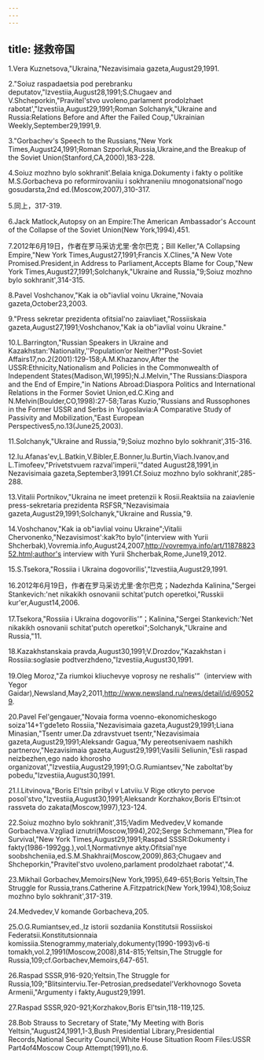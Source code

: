 ```yaml
---
---
---
```

title: 拯救帝国
---



1.Vera Kuznetsova,"Ukraina,"Nezavisimaia gazeta,August29,1991.

2."Soiuz raspadaetsia pod perebranku deputatov,"Izvestiia,August28,1991;S.Chugaev and V.Shcheporkin,"Pravitel'stvo uvoleno,parlament prodolzhaet rabotat',"Izvestiia,August29,1991;Roman Solchanyk,"Ukraine and Russia:Relations Before and After the Failed Coup,"Ukrainian Weekly,September29,1991,9.

3."Gorbachev's Speech to the Russians,"New York Times,August24,1991;Roman Szporluk,Russia,Ukraine,and the Breakup of the Soviet Union(Stanford,CA,2000),183-228.

4.Soiuz mozhno bylo sokhranit'.Belaia kniga.Dokumenty i fakty o politike M.S.Gorbacheva po reformirovaniiu i sokhraneniiu mnogonatsional'nogo gosudarsta,2nd ed.(Moscow,2007),310-317.

5.同上，317-319.

6.Jack Matlock,Autopsy on an Empire:The American Ambassador's Account of the Collapse of the Soviet Union(New York,1994),451.

7.2012年6月19日，作者在罗马采访尤里·舍尔巴克；Bill Keller,"A Collapsing Empire,"New York Times,August27,1991;Francis X.Clines,"A New Vote Promised.President,in Address to Parliament,Accepts Blame for Coup,"New York Times,August27,1991;Solchanyk,"Ukraine and Russia,"9;Soiuz mozhno bylo sokhranit',314-315.

8.Pavel Voshchanov,"Kak ia ob"iavlial voinu Ukraine,"Novaia gazeta,October23,2003.

9."Press sekretar prezidenta ofitsial'no zaiavliaet,"Rossiiskaia gazeta,August27,1991;Voshchanov,"Kak ia ob"iavlial voinu Ukraine."

10.L.Barrington,"Russian Speakers in Ukraine and Kazakhstan:'Nationality,''Population’or Neither?"Post-Soviet Affairs17,no.2(2001):129-158;A.M.Khazanov,After the USSR:Ethnicity,Nationalism and Policies in the Commonwealth of Independent States(Madison,WI,1995);N.J.Melvin,"The Russians:Diaspora and the End of Empire,"in Nations Abroad:Diaspora Politics and International Relations in the Former Soviet Union,ed.C.King and N.Melvin(Boulder,CO,1998):27-58;Taras Kuzio,"Russians and Russophones in the Former USSR and Serbs in Yugoslavia:A Comparative Study of Passivity and Mobilization,"East European Perspectives5,no.13(June25,2003).

11.Solchanyk,"Ukraine and Russia,"9;Soiuz mozhno bylo sokhranit',315-316.

12.Iu.Afanas'ev,L.Batkin,V.Bibler,E.Bonner,Iu.Burtin,Viach.Ivanov,and L.Timofeev,"Privetstvuem razval'imperii,'"dated August28,1991,in Nezavisimaia gazeta,September3,1991.Cf.Soiuz mozhno bylo sokhranit’,285-288.

13.Vitalii Portnikov,"Ukraina ne imeet pretenzii k Rosii.Reaktsiia na zaiavlenie press-sekretaria prezidenta RSFSR,"Nezavisimaia gazeta,August29,1991;Solchanyk,"Ukraine and Russia,"9.

14.Voshchanov,"Kak ia ob"iavlial voinu Ukraine";Vitalii Chervonenko,"Nezavisimost':kak?to bylo"(interview with Yurii Shcherbak),Vovremia.info,August24,2007,http://vovremya.info/art/1187882352.html;author's interview with Yurii Shcherbak,Rome,June19,2012.

15.S.Tsekora,"Rossiia i Ukraina dogovorilis',"Izvestiia,August29,1991.

16.2012年6月19日，作者在罗马采访尤里·舍尔巴克；Nadezhda Kalinina,"Sergei Stankevich:'net nikakikh osnovanii schitat'putch operetkoi,"Russkii kur'er,August14,2006.

17.Tsekora,"Rossiia i Ukraina dogovorilis'”；Kalinina,"Sergei Stankevich:'Net nikakikh osnovanii schitat'putch operetkoi";Solchanyk,"Ukraine and Russia,"11.

18.Kazakhstanskaia pravda,August30,1991;V.Drozdov,"Kazakhstan i Rossiia:soglasie podtverzhdeno,"Izvestiia,August30,1991.

19.Oleg Moroz,"Za riumkoi kliuchevye voprosy ne reshalis'”（interview with Yegor Gaidar),Newsland,May2,2011,http://www.newsland.ru/news/detail/id/690529.

20.Pavel Fel'gengauer,"Novaia forma voenno-ekonomicheskogo soiza'14+1'gde1eto Rossiia,"Nezavisimaia gazeta,August29,1991;Liana Minasian,"Tsentr umer.Da zdravstvuet tsentr,"Nezavisimaia gazeta,August29,1991;Aleksandr Gagua,"My pereotsenivaem nashikh partnerov,"Nezavisimaia gazeta,August29,1991;Vasilii Seliunin,"Esli raspad neizbezhen,ego nado khorosho organizovat',"Izvestiia,August29,1991;O.G.Rumiantsev,"Ne zaboltat'by pobedu,"Izvestiia,August30,1991.

21.I.Litvinova,"Boris El'tsin pribyl v Latviiu.V Rige otkryto pervoe posol'stvo,"Izvestiia,August30,1991;Aleksandr Korzhakov,Boris El'tsin:ot rassveta do zakata(Moscow,1997),123-124.

22.Soiuz mozhno bylo sokhranit',315;Vadim Medvedev,V komande Gorbacheva.Vzgliad iznutri(Moscow,1994),202;Serge Schmemann,"Plea for Survival,"New York Times,August29,1991;Raspad SSSR:Dokumenty i fakty(1986-1992gg.),vol.1,Normativnye akty.Ofitsial'nye soobshcheniia,ed.S.M.Shakhrai(Moscow,2009),863;Chugaev and Shcheporkin,"Pravitel'stvo uvoleno,parlament prodolzhaet rabotat',"4.

23.Mikhail Gorbachev,Memoirs(New York,1995),649-651;Boris Yeltsin,The Struggle for Russia,trans.Catherine A.Fitzpatrick(New York,1994),108;Soiuz mozhno bylo sokhranit',317-319.

24.Medvedev,V komande Gorbacheva,205.

25.O.G.Rumiantsev,ed.,Iz istorii sozdaniia Konstitutsii Rossiiskoi Federatsii.Konstitutsionnaia komissiia.Stenogrammy,materialy,dokumenty(1990-1993)v6-ti tomakh,vol.2,1991(Moscow,2008),814-815;Yeltsin,The Struggle for Russia,109;cf.Gorbachev,Memoirs,647-651.

26.Raspad SSSR,916-920;Yeltsin,The Struggle for Russia,109;"Blitsinterviu.Ter-Petrosian,predsedatel'Verkhovnogo Soveta Armenii,"Argumenty i fakty,August29,1991.

27.Raspad SSSR,920-921;Korzhakov,Boris El'tsin,118-119,125.

28.Bob Strauss to Secretary of State,"My Meeting with Boris Yeltsin,"August24,1991,1-3,Bush Presidential Library,Presidential Records,National Security Council,White House Situation Room Files:USSR Part4of4Moscow Coup Attempt(1991),no.6.